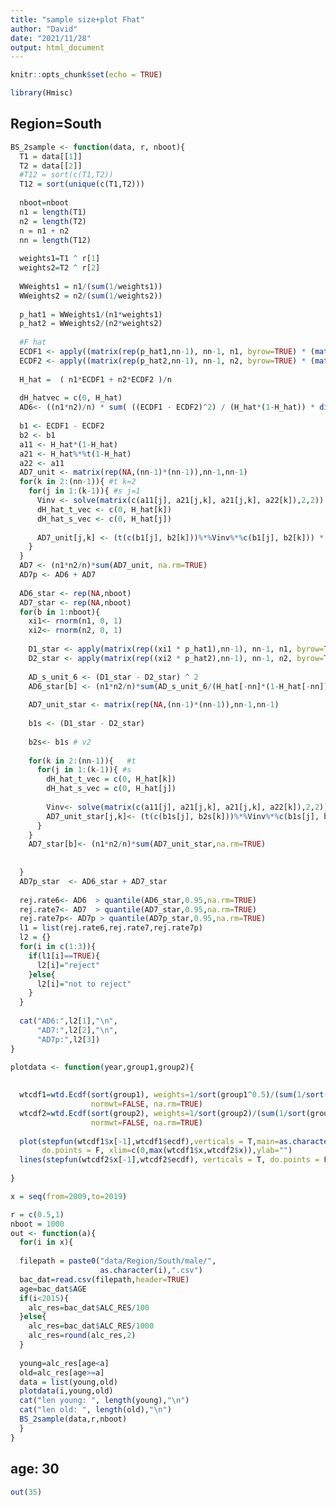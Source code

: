 ```yaml
---
title: "sample size+plot Fhat"
author: "David"
date: "2021/11/28"
output: html_document
---
```


```r
knitr::opts_chunk$set(echo = TRUE)
```

```r
library(Hmisc)
```
## Region=South  
```r
BS_2sample <- function(data, r, nboot){
  T1 = data[[1]]
  T2 = data[[2]]
  #T12 = sort(c(T1,T2))
  T12 = sort(unique(c(T1,T2)))
  
  nboot=nboot
  n1 = length(T1)
  n2 = length(T2)
  n = n1 + n2 
  nn = length(T12)
  
  weights1=T1 ^ r[1]
  weights2=T2 ^ r[2]
  
  WWeights1 = n1/(sum(1/weights1))
  WWeights2 = n2/(sum(1/weights2))
  
  p_hat1 = WWeights1/(n1*weights1)
  p_hat2 = WWeights2/(n2*weights2)
  
  #F hat
  ECDF1 <- apply((matrix(rep(p_hat1,nn-1), nn-1, n1, byrow=TRUE) * (matrix(rep(T1,nn-1), nn-1, n1, byrow=TRUE) <= matrix(rep(T12[-nn],n1), nn-1, n1, byrow=FALSE))), 1, sum) #F_hat1
  ECDF2 <- apply((matrix(rep(p_hat2,nn-1), nn-1, n2, byrow=TRUE) * (matrix(rep(T2,nn-1), nn-1, n2, byrow=TRUE) <= matrix(rep(T12[-nn],n2), nn-1, n2, byrow=FALSE))), 1, sum) #F_hat2
  
  H_hat =  ( n1*ECDF1 + n2*ECDF2 )/n
  
  dH_hatvec = c(0, H_hat)
  AD6<- ((n1*n2)/n) * sum( ((ECDF1 - ECDF2)^2) / (H_hat*(1-H_hat)) * diff(dH_hatvec))
  
  b1 <- ECDF1 - ECDF2      
  b2 <- b1                 
  a11 <- H_hat*(1-H_hat)   
  a21 <- H_hat%*%t(1-H_hat)
  a22 <- a11
  AD7_unit <- matrix(rep(NA,(nn-1)*(nn-1)),nn-1,nn-1)
  for(k in 2:(nn-1)){ #t k=2
    for(j in 1:(k-1)){ #s j=1
      Vinv <- solve(matrix(c(a11[j], a21[j,k], a21[j,k], a22[k]),2,2)) 
      dH_hat_t_vec <- c(0, H_hat[k])
      dH_hat_s_vec <- c(0, H_hat[j])
      
      AD7_unit[j,k] <- (t(c(b1[j], b2[k]))%*%Vinv%*%c(b1[j], b2[k])) * diff(dH_hat_s_vec) * diff(dH_hat_t_vec)
    }
  }
  AD7 <- (n1*n2/n)*sum(AD7_unit, na.rm=TRUE)  
  AD7p <- AD6 + AD7
  
  AD6_star <- rep(NA,nboot)
  AD7_star <- rep(NA,nboot)
  for(b in 1:nboot){
    xi1<- rnorm(n1, 0, 1)
    xi2<- rnorm(n2, 0, 1)
    
    D1_star <- apply(matrix(rep((xi1 * p_hat1),nn-1), nn-1, n1, byrow=TRUE) * ((matrix(rep(T1,nn-1), nn-1, n1, byrow=TRUE) <= matrix(rep(T12[-nn],n1), nn-1, n1, byrow=FALSE)) - H_hat[-nn]), 1, sum)
    D2_star <- apply(matrix(rep((xi2 * p_hat2),nn-1), nn-1, n2, byrow=TRUE) * ((matrix(rep(T2,nn-1), nn-1, n2, byrow=TRUE) <= matrix(rep(T12[-nn],n2), nn-1, n2, byrow=FALSE)) - H_hat[-nn]), 1, sum)
    
    AD_s_unit_6 <- (D1_star - D2_star) ^ 2
    AD6_star[b] <- (n1*n2/n)*sum(AD_s_unit_6/(H_hat[-nn]*(1-H_hat[-nn]))*diff(dH_hatvec), na.rm = TRUE)
    
    AD7_unit_star <- matrix(rep(NA,(nn-1)*(nn-1)),nn-1,nn-1)
    
    b1s <- (D1_star - D2_star)
    
    b2s<- b1s # v2
    
    for(k in 2:(nn-1)){   #t
      for(j in 1:(k-1)){ #s
        dH_hat_t_vec = c(0, H_hat[k])
        dH_hat_s_vec = c(0, H_hat[j])
        
        Vinv<- solve(matrix(c(a11[j], a21[j,k], a21[j,k], a22[k]),2,2))
        AD7_unit_star[j,k]<- (t(c(b1s[j], b2s[k]))%*%Vinv%*%c(b1s[j], b2s[k]))*diff(dH_hat_s_vec)*diff(dH_hat_t_vec)
      }
    }
    AD7_star[b]<- (n1*n2/n)*sum(AD7_unit_star,na.rm=TRUE)
    
    
  }
  AD7p_star  <- AD6_star + AD7_star
  
  rej.rate6<- AD6  > quantile(AD6_star,0.95,na.rm=TRUE)
  rej.rate7<- AD7  > quantile(AD7_star,0.95,na.rm=TRUE)
  rej.rate7p<- AD7p > quantile(AD7p_star,0.95,na.rm=TRUE)
  l1 = list(rej.rate6,rej.rate7,rej.rate7p)
  l2 = {}
  for(i in c(1:3)){
    if(l1[i]==TRUE){
      l2[i]="reject"
    }else{
      l2[i]="not to reject"
    }
  }
  
  cat("AD6:",l2[1],"\n",
      "AD7:",l2[2],"\n",
      "AD7p:",l2[3])
}
```

```r
plotdata <- function(year,group1,group2){
  
  
  wtcdf1=wtd.Ecdf(sort(group1), weights=1/sort(group1^0.5)/(sum(1/sort(group1^0.5))), 
                  normwt=FALSE, na.rm=TRUE)
  wtcdf2=wtd.Ecdf(sort(group2), weights=1/sort(group2)/(sum(1/sort(group2))), 
                  normwt=FALSE, na.rm=TRUE)
  
  plot(stepfun(wtcdf1$x[-1],wtcdf1$ecdf),verticals = T,main=as.character(year),
       do.points = F, xlim=c(0,max(wtcdf1$x,wtcdf2$x)),ylab="")
  lines(stepfun(wtcdf2$x[-1],wtcdf2$ecdf), verticals = T, do.points = FALSE, col="red")
  
}

x = seq(from=2009,to=2019)

r = c(0.5,1)
nboot = 1000
out <- function(a){
  for(i in x){
  
  filepath = paste0("data/Region/South/male/",
                    as.character(i),".csv")
  bac_dat=read.csv(filepath,header=TRUE)
  age=bac_dat$AGE
  if(i<2015){
    alc_res=bac_dat$ALC_RES/100  
  }else{
    alc_res=bac_dat$ALC_RES/1000
    alc_res=round(alc_res,2)
  }
   
  young=alc_res[age<a]
  old=alc_res[age>=a]
  data = list(young,old)
  plotdata(i,young,old)
  cat("len young: ", length(young),"\n")
  cat("len old: ", length(old),"\n")
  BS_2sample(data,r,nboot)
  }
}

```
## age: 30  
```r
out(35)
```
